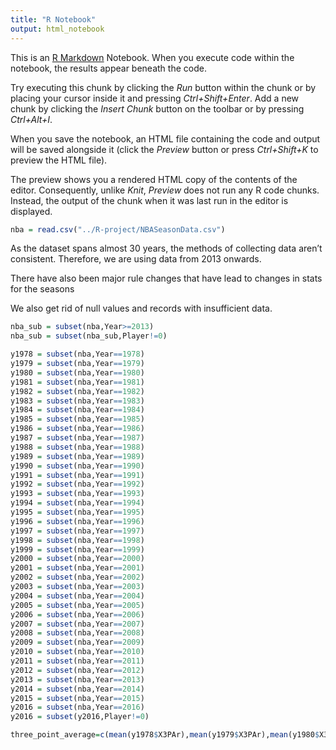```yaml
---
title: "R Notebook"
output: html_notebook
---
```


This is an [R Markdown](http://rmarkdown.rstudio.com) Notebook. When you execute code within the notebook, the results appear beneath the code. 

Try executing this chunk by clicking the *Run* button within the chunk or by placing your cursor inside it and pressing *Ctrl+Shift+Enter*. 
Add a new chunk by clicking the *Insert Chunk* button on the toolbar or by pressing *Ctrl+Alt+I*.

When you save the notebook, an HTML file containing the code and output will be saved alongside it (click the *Preview* button or press *Ctrl+Shift+K* to preview the HTML file).

The preview shows you a rendered HTML copy of the contents of the editor. Consequently, unlike *Knit*, *Preview* does not run any R code chunks. Instead, the output of the chunk when it was last run in the editor is displayed.
```r
nba = read.csv("../R-project/NBASeasonData.csv")
```

As the dataset spans almost 30 years, the methods of collecting data aren't consistent. Therefore, we are using data from 2013 onwards.


There have also been major rule changes that have lead to changes in stats for the seasons


We also get rid of null values and records with insufficient data.
```r
nba_sub = subset(nba,Year>=2013)
nba_sub = subset(nba_sub,Player!=0)
```

```r
y1978 = subset(nba,Year==1978)
y1979 = subset(nba,Year==1979)
y1980 = subset(nba,Year==1980)
y1981 = subset(nba,Year==1981)
y1982 = subset(nba,Year==1982)
y1983 = subset(nba,Year==1983)
y1984 = subset(nba,Year==1984)
y1985 = subset(nba,Year==1985)
y1986 = subset(nba,Year==1986)
y1987 = subset(nba,Year==1987)
y1988 = subset(nba,Year==1988)
y1989 = subset(nba,Year==1989)
y1990 = subset(nba,Year==1990)
y1991 = subset(nba,Year==1991)
y1992 = subset(nba,Year==1992)
y1993 = subset(nba,Year==1993)
y1994 = subset(nba,Year==1994)
y1995 = subset(nba,Year==1995)
y1996 = subset(nba,Year==1996)
y1997 = subset(nba,Year==1997)
y1998 = subset(nba,Year==1998)
y1999 = subset(nba,Year==1999)
y2000 = subset(nba,Year==2000)
y2001 = subset(nba,Year==2001)
y2002 = subset(nba,Year==2002)
y2003 = subset(nba,Year==2003)
y2004 = subset(nba,Year==2004)
y2005 = subset(nba,Year==2005)
y2006 = subset(nba,Year==2006)
y2007 = subset(nba,Year==2007)
y2008 = subset(nba,Year==2008)
y2009 = subset(nba,Year==2009)
y2010 = subset(nba,Year==2010)
y2011 = subset(nba,Year==2011)
y2012 = subset(nba,Year==2012)
y2013 = subset(nba,Year==2013)
y2014 = subset(nba,Year==2014)
y2015 = subset(nba,Year==2015)
y2016 = subset(nba,Year==2016)
y2016 = subset(y2016,Player!=0)

three_point_average=c(mean(y1978$X3PAr),mean(y1979$X3PAr),mean(y1980$X3PAr),mean(y1981$X3PAr),mean(y1982$X3PAr),mean(y1983$X3PAr),mean(y1984$X3PA),mean(y1985$X3PAr),mean(y1986$X3PAr),mean(y1987$X3PAr),mean(y1988$X3PAr),mean(y1989$X3PAr),mean(y1990$X3PAr),mean(y1991$X3PAr),mean(y1992$X3PAr),mean(y1993$X3PAr),mean(y1994$X3PAr),mean(y1995$X3PAr),mean(y1996$X3PAr),mean(y1997$X3PAr),mean(y1998$X3PAr),mean(y1999$X3PAr),mean(y2000$X3PAr),mean(y2001$X3PAr),mean(y2002$X3PAr),mean(y2003$X3PAr),mean(y2004$X3PAr),mean(y2005$X3PAr),mean(y2006$X3PAr),mean(y2007$X3PAr),mean(y2008$X3PAr),mean(y2009$X3PAr),mean(y2010$X3PAr),mean(y2011$X3PAr),mean(y2012$X3PAr),mean(y2013$X3PAr),mean(y2014$X3PAr),mean(y2015$X3PAr),mean(y2016$X3PAr))
```






